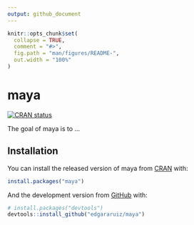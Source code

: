 ```yaml
---
output: github_document
---
```


<!-- README.md is generated from README.Rmd. Please edit that file -->

```r
knitr::opts_chunk$set(
  collapse = TRUE,
  comment = "#>",
  fig.path = "man/figures/README-",
  out.width = "100%"
)
```
# maya

<!-- badges: start -->
[![CRAN status](https://www.r-pkg.org/badges/version/maya)](https://cran.r-project.org/package=maya)
<!-- badges: end -->

The goal of maya is to ...

## Installation

You can install the released version of maya from [CRAN](https://CRAN.R-project.org) with:

``` r
install.packages("maya")
```

And the development version from [GitHub](https://github.com/) with:

``` r
# install.packages("devtools")
devtools::install_github("edgararuiz/maya")
```
